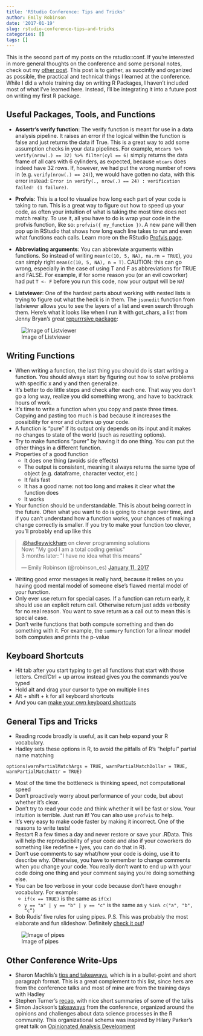 ```yaml
---
title: 'RStudio Conference: Tips and Tricks'
author: Emily Robinson
date: '2017-01-19'
slug: rstudio-conference-tips-and-tricks
categories: []
tags: []
---
```


This is the second part of my posts on the rstudio::conf. If you're interested in more general thoughts on the conference and some personal notes, check out my [other post](hookedondata.org/RStudio-Conference-Recap/). This post is to gather, as succintly and organized as possible, the practical and technical things I learned at the conference. While I did a whole training day on writing R Packages, I haven't included most of what I've learned here. Instead, I'll be integrating it into a future post on writing my first R package. 

## Useful Packages, Tools, and Functions 
* **Assertr's verify function**: The verify function is meant for use in a data analysis pipeline. It raises an error if the logical within the function is false and just returns the data if True. This is a great way to add some assumption checks in your data pipelines. For example,  `mtcars %>% verify(nrow(.) == 32) %>% filter(cyl == 6)` simply returns the data frame of all cars with 6 cylinders, as expected, because `mtcars` does indeed have 32 rows. If, however, we had put the wrong number of rows in (e.g. `verify(nrow(.) == 24)`), we would have gotten no data, with this error instead: `Error in verify(., nrow(.) == 24) : verification failed! (1 failure)`. 

* **Profvis**: This is a tool to visualize how long each part of your code is taking to run. This is a great way to figure out how to speed up your code, as often your intuition of what is taking the most time does not match reality. To use it, all you have to do is wrap your code in the profvis function, like so: `profvis({ my_function })`. A new pane will then pop up in RStudio that shows how long each line takes to run and even what functions each calls. Learn more on the RStudio [Profvis page](https://rstudio.github.io/profvis/). 

* **Abbreviating arguments**: You can abbreviate arguments within functions. So instead of writing `mean(c(10, 5, NA), na.rm = TRUE`), you can simply right `mean(c(10, 5, NA), n = T)`. CAUTION: this can go wrong, especially in the case of using T and F as abbreviations for TRUE and FALSE. For example, if for some reason you (or an evil coworker) had put `T <- F` before you run this code, now your output will be `NA`!

* **Listviewer**: One of the hardest parts about working with nested lists is trying to figure out what the heck is in them. The `jsonedit` function from listviewer allows you to see the layers of a list and even search through them. Here's what it looks like when I run it with got_chars, a list from Jenny Bryan's great [repurrrsive package](https://github.com/jennybc/repurrrsive):

![Image of Listviewer](http://robinsones.github.io/images/Listviewer.png)


## Writing Functions

* When writing a function, the last thing you should do is start writing a function. You should always start by figuring out how to solve problems with specific x and y and then generalize. 
* It's better to do little steps and check after each one. That way you don't go a long way, realize you did something wrong, and have to backtrack hours of work.  
* It's time to write a function when you copy and paste three times. Copying and pasting too much is bad because it increases the possibility for error and clutters up your code. 
* A function is "pure" if its output only depends on its input and it makes no changes to state of the world (such as resetting options).
* Try to make functions "purer" by having it do one thing. You can put the other things in a different function. 
* Properties of a good function 
  - It does one thing (avoids side effects)
  - The output is consistent, meaning it always returns the same type of object (e.g. dataframe, character vector, etc.)
  - It fails fast
  - It has a good name: not too long and makes it clear what the function does
  - It works
* Your function should be understandable. This is about being correct in the future. Often what you want to do is going to change over time, and if you can't understand how a function works, your chances of making a change correctly is smaller. If you try to make your function too clever, you'll probably end up like this 

<blockquote class="twitter-tweet" data-lang="en"><p lang="en" dir="ltr">.<a href="https://twitter.com/hadleywickham">@hadleywickham</a> on clever programming solutions<br>Now: &quot;My god I am a total coding genius” <br>3 months later: &quot;I have no idea what this means&quot;</p>&mdash; Emily Robinson (@robinson_es) <a href="https://twitter.com/robinson_es/status/819225758367449088">January 11, 2017</a></blockquote>
<script async src="//platform.twitter.com/widgets.js" charset="utf-8"></script>

* Writing good error messages is really hard, because it relies on you having good mental model of someone else's flawed mental model of your function. 
* Only ever use return for special cases. If a function can return early, it should use an explicit return call. Otherwise return just adds verbosity for no real reason. You want to save return as a call out to mean this is special case. 
* Don't write functions that both compute something and then do something with it. For example, the `summary` function for a linear model both computes and prints the p-value

## Keyboard Shortcuts

* Hit tab after you start typing to get all functions that start with those letters. Cmd/Ctrl + up arrow instead gives you the commands you've typed
* Hold alt and drag your cursor to type on multiple lines
* Alt + shift + k for all keyboard shortcuts
* And you can [make your own keyboard shortcuts](https://support.rstudio.com/hc/en-us/articles/206382178-Customizing-Keyboard-Shortcuts)

## General Tips and Tricks

* Reading rcode broadly is useful, as it can help expand your R vocabulary. 
* Hadley sets these options in R, to avoid the pitfalls of R's "helpful" partial name matching

```
options(warnPartialMatchArgs = TRUE, warnPartialMatchDollar = TRUE, warnPartialMatchAttr = TRUE)
```

* Most of the time the bottleneck is thinking speed, not computational speed
* Don't proactively worry about performance of your code, but about whether it's clear. 
* Don't try to read your code and think whether it will be fast or slow. Your intuition is terrible. Just run it! You can also use `profvis` to help. 
* It's very easy to make code faster by making it incorrect. One of the reasons to write tests!
* Restart R a few times a day and never restore or save your .RData. This will help the reproducibility of your code and also if your coworkers do something like redefine `+` (yes, you can do that in R).
* Don't use comments to say what/how your code is doing, use it to describe why. Otherwise, you have to remember to change comments when you change your code. You really don't want to end up with your code doing one thing and your comment saying you're doing something else.
* You can be too verbose in your code because don't have enough r vocabulary. For example: 
    - `if(x == TRUE)` is the same as `if(x)`
    - `y == "a" | y == "b" | y == "c"` is the same as `y %in% c("a", "b", “c”)`
* Bob Rudis' five rules for using pipes. P.S. This was probably the most elaborate and fun slideshow. Definitely [check it out](https://github.com/hrbrmstr/rstudioconf2017#readme)!

![Image of pipes](http://robinsones.github.io/images/Rules_of_pipe.png)

## Other Conference Write-Ups
* Sharon Machlis's [tips and takeaways](http://www.computerworld.com/article/3157004/data-analytics/best-tips-and-takeaways-from-rstudio-conference.html), which is in a bullet-point and short paragraph format. This is a great complement to this list, since hers are from the conference talks and most of mine are from the training days with Hadley
* Stephen Turner's [recap](http://www.gettinggeneticsdone.com/2017/01/rstudio-conference-2017-recap.html), with nice short summaries of some of the talks
* Simon Jackson's [takeaways](https://drsimonj.svbtle.com/opinions-and-challenges-at-rstudio-conf) from the conference, organized around the opinions and challenges about data science processes in the R community. This organizational schema was inspired by Hilary Parker's great talk on [Opinionated Analysis Development](http://www.slideshare.net/hilaryparker/opinionated-analysis-development)

